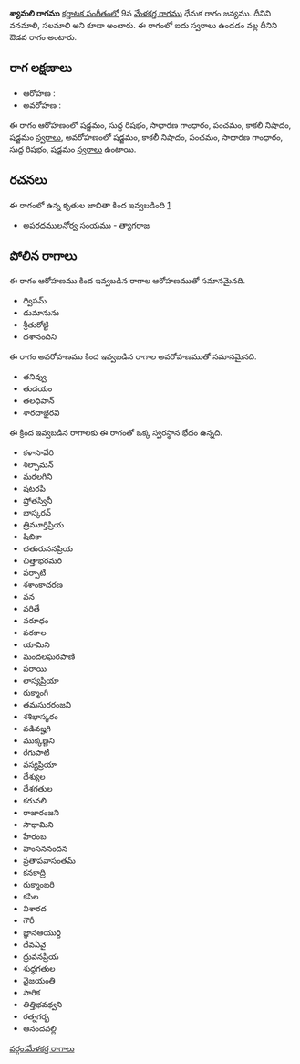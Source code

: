 {{Infobox ragam
	| name          	= శ్యామలి
	| synonym	    	= వనమాలి, సలమాలి
	| mela          	= 
	| chakra        	= 
	| janaka        	= 
	| type          	= ఔడవ
	| arohanam      	= {{svaraC|S|R1|G2|P|N3|S'}} 
	| avarohanam    	= {{svaraC|S'|N3|P|G2|R1|S}}
	| jeeva         	=
	| chhaya        	=
	| nyasa         	=
	| vishesha      	= 
	| equivalent  		= 
}}
{{కర్ణాటక సంగీత రాగాలు}}
'''శ్యామలి రాగము''' [[కర్ణాటక సంగీతం]]లో 9వ [[మేళకర్త రాగము]] ధేనుక రాగం జన్యము. దీనిని వనమాలి, సలమాలి అని కూడా అంటారు. ఈ రాగంలో ఐదు స్వరాలు ఉండడం వల్ల దీనిని ఔడవ రాగం అంటారు.


==రాగ లక్షణాలు==


* ఆరోహణ : {{svaraC|S|R1|G2|P|N3|S'}} 
* అవరోహణ : {{svaraC|S'|N3|P|G2|R1|S}}

ఈ రాగం ఆరోహణంలో షడ్జమం, సుద్ద రిషభం, సాధారణ గాంధారం, పంచమం, కాకలీ నిషాదం, షడ్జమం [[స్వరాలు]], అవరోహణంలో షడ్జమం, కాకలీ నిషాదం, పంచమం, సాధారణ గాంధారం, సుద్ద రిషభం, షడ్జమం [[స్వరాలు]] ఉంటాయి.

==రచనలు==
ఈ రాగంలో ఉన్న కృతుల జాబితా కింద ఇవ్వబడింది [https://github.com/ssrihari/ragavardhini/blob/master/ragas/kritis.psv]
* అపరధములనోర్వ సంయము - త్యాగరాజ




==పోలిన రాగాలు==
ఈ రాగం ఆరోహణము కింద ఇవ్వబడిన రాగాల ఆరోహణముతో సమానమైనది.
* ద్విపమ్
* డుమానును
* శ్రీతురోట్టి
* దశానందిని

ఈ రాగం అవరోహణము కింద ఇవ్వబడిన రాగాల అవరోహణముతో సమానమైనది.
* తనివ్వు
* తుదయం
* తలధిపాన్
* శారదాభైరవి

ఈ క్రింద ఇవ్వబడిన రాగాలకు ఈ రాగంతో ఒక్క స్వరస్థాన భేదం ఉన్నది.
* కళాసావేరి
* శిల్పామన్
* మరలగిని
* షటరపి
* ష్రోతస్వినీ
* భాస్కరన్
* త్రిమూర్తిప్రియ
* షిబికా
* చతురుననప్రియ
* చిత్తాభరమరి
* పర్పాటి
* శశాంకాచరణ
* వన
* వరితే
* వరూధం
* పరకాల
* యామిని
* మందలఘరపాణి
* పరాయి
* లాస్యప్రియా
* రుక్మాంగి
* తమసురరంజని
* శశిభాస్కరం
* వడివజ్హగి
* ముక్కణ్ణని
* రేగుపాటీ
* వస్యప్రియా
* దేశ్యుల
* దేశగతుల
* కరువలి
* రాజారంజని
* సౌధామిని
* హేరంబ
* హంసననందన
* ప్రతాపవాసంతమ్
* కనకాద్రి
* రుక్మాంబరి
* కపిల
* విశారద
* గౌరీ
* జ్ఞానఆయుర్ది
* దేవఏవై
* ద్రువనప్రియ
* శుధ్ధగతుల
* వైజయంతి
* సారిక
* తిత్తిభవధ్వని
* రత్నగర్భ
* ఆనందవల్లి



[[వర్గం:మేళకర్త రాగాలు]]